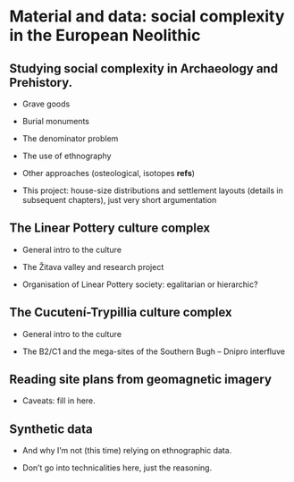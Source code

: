 # Material and data: social complexity in the European Neolithic

## Studying social complexity in Archaeology and Prehistory.

-   Grave goods

-   Burial monuments

-   The denominator problem

-   The use of ethnography

-   Other approaches (osteological, isotopes **refs**)

-   This project: house-size distributions and settlement layouts (details in subsequent chapters), just very short argumentation

## The Linear Pottery culture complex

-   General intro to the culture

-   The Žitava valley and research project

-   Organisation of Linear Pottery society: egalitarian or hierarchic?

## The Cucutení-Trypillia culture complex

-   General intro to the culture

-   The B2/C1 and the mega-sites of the Southern Bugh -- Dnipro interfluve

## Reading site plans from geomagnetic imagery

-   Caveats: fill in here.

## Synthetic data

-   And why I'm not (this time) relying on ethnographic data.

-   Don't go into technicalities here, just the reasoning.
